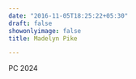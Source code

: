 ```yaml
---
date: "2016-11-05T18:25:22+05:30"
draft: false
showonlyimage: false
title: Madelyn Pike

---
```


PC 2024